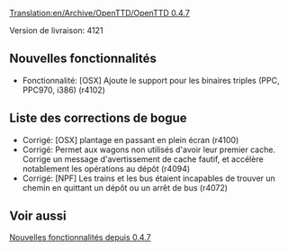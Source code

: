 [[Translation:en/Archive/OpenTTD/OpenTTD 0.4.7]]


{{fr/Archive/OpenTTD/Livraison|prec=fr/Archive/OpenTTD/OpenTTD 0.4.6|suiv=fr/Archive/OpenTTD/OpenTTD 0.4.8|date=26/03/2006}}

Version de livraison: 4121

==Nouvelles fonctionnalités==
*Fonctionnalité: [OSX] Ajoute le support pour les binaires triples (PPC, PPC970, i386) (r4102) 

==Liste des corrections de bogue==
*Corrigé: [OSX] plantage en passant en plein écran (r4100) 
*Corrigé: Permet aux wagons non utilisés d'avoir leur premier cache. Corrige un message d'avertissement de cache fautif, et accélère notablement les opérations au dépôt (r4094) 
*Corrigé: [NPF] Les trains et les bus étaient incapables de trouver un chemin en quittant un dépôt ou un arrêt de bus (r4072)

==Voir aussi==
[[fr/Archive/Lists/Nouvelles fonctionnalités depuis 0.4.7|Nouvelles fonctionnalités depuis 0.4.7]]